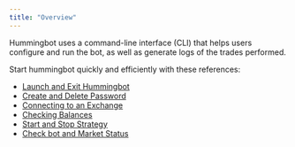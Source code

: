 ```yaml
---
title: "Overview"
---
```


Hummingbot uses a command-line interface (CLI) that helps users configure and run the bot, as well as generate logs of the trades performed.

Start hummingbot quickly and efficiently with these references:

- [Launch and Exit Hummingbot](launch-exit)
- [Create and Delete Password](password)
- [Connecting to an Exchange](connect-exchange)
- [Checking Balances](balances)
- [Start and Stop Strategy](start-stop)
- [Check bot and Market Status](checking-status)
